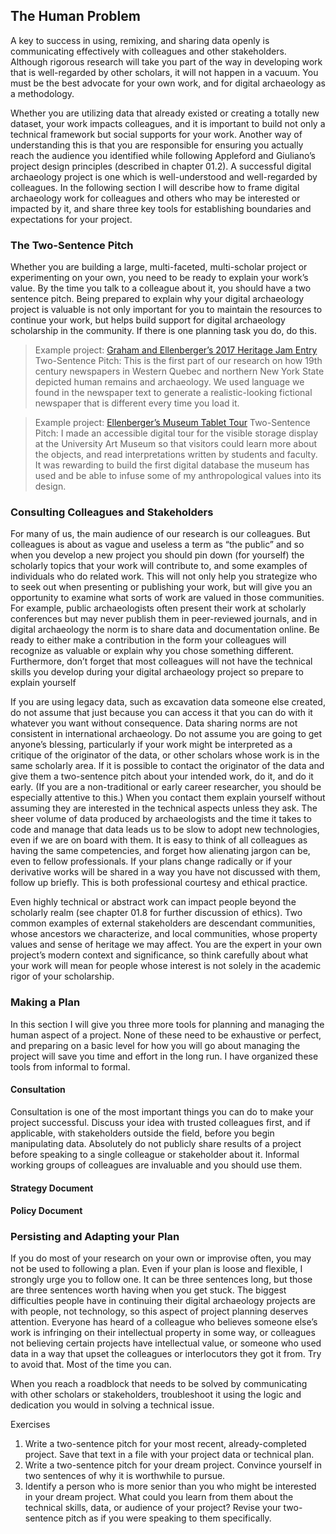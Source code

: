 ## The Human Problem

A key to success in using, remixing, and sharing data openly is communicating effectively with colleagues and other stakeholders. Although rigorous research will take you part of the way in developing work that is well-regarded by other scholars, it will not happen in a vacuum. You must be the best advocate for your own work, and for digital archaeology as a methodology.

Whether you are utilizing data that already existed or creating a totally new dataset, your work impacts colleagues, and it is important to build not only a technical framework but social supports for your work. Another way of understanding this is that you are responsible for ensuring you actually reach the audience you identified while following Appleford and Giuliano's project design principles (described in chapter 01.2). A successful digital archaeology project is one which is well-understood and well-regarded by colleagues. In the following section I will describe how to frame digital archaeology work for colleagues and others who may be interested or impacted by it, and share three key tools for establishing boundaries and expectations for your project.

### The Two-Sentence Pitch

Whether you are building a large, multi-faceted, multi-scholar project or experimenting on your own, you need to be ready to explain your work's value. By the time you talk to a colleague about it, you should have a two sentence pitch. Being prepared to explain why your digital archaeology project is valuable is not only important for you to maintain the resources to continue your work, but helps build support for digital archaeology scholarship in the community. If there is one planning task you do, do this.

> Example project: [Graham and Ellenberger's 2017 Heritage Jam Entry](http://www.heritagejam.org/new-blog/2017/10/25/old-bones-daily-shawn-graham-and-kate-ellenberger)
> Two-Sentence Pitch: This is the first part of our research on how 19th century newspapers in Western Quebec and northern New York State depicted human remains and archaeology. We used language we found in the newspaper text to generate a realistic-looking fictional newspaper that is different every time you load it. 

> Example project: [Ellenberger's Museum Tablet Tour](http://kateellenberger.com/digital-archaeology/museum-tablet-tour-2014/)
> Two-Sentence Pitch: I made an accessible digital tour for the visible storage display at the University Art Museum so that visitors could learn more about the objects, and read interpretations written by students and faculty. It was rewarding to build the first digital database the museum has used and be able to infuse some of my anthropological values into its design.

<!-- What's below is a messy outline and not reflective of the structure I'm going to write -->

### Consulting Colleagues and Stakeholders

<!-- Matching format to scholarly audience -->
For many of us, the main audience of our research is our colleagues. But colleagues is about as vague and useless a term as "the public" and so when you develop a new project you should pin down (for yourself) the scholarly topics that your work will contribute to, and some examples of individuals who do related work. This will not only help you strategize who to seek out when presenting or publishing your work, but will give you an opportunity to examine what sorts of work are valued in those communities. For example, public archaeologists often present their work at scholarly conferences but may never publish them in peer-reviewed journals, and in digital archaeology the norm is to share data and documentation online. Be ready to either make a contribution in the form your colleagues will recognize as valuable or explain why you chose something different. Furthermore, don't forget that most colleagues will not have the technical skills you develop during your digital archaeology project so prepare to explain yourself 

<!-- Maintaining collegiality with the data originator and related parties -->
If you are using legacy data, such as excavation data someone else created, do not assume that just because you can access it that you can do with it whatever you want without consequence. Data sharing norms are not consistent in international archaeology. Do not assume you are going to get anyone's blessing, particularly if your work might be interpreted as a critique of the originator of the data, or other scholars whose work is in the same scholarly area. If it is possible to contact the originator of the data and give them a two-sentence pitch about your intended work, do it, and do it early. (If you are a non-traditional or early career researcher, you should be especially attentive to this.) When you contact them explain yourself without assuming they are interested in the technical aspects unless they ask. The sheer volume of data produced by archaeologists and the time it takes to code and manage that data leads us to be slow to adopt new technologies, even if we are on board with them. It is easy to think of all colleagues as having the same competencies, and forget how alienating jargon can be, even to fellow professionals. If your plans change radically or if your derivative works will be shared in a way you have not discussed with them, follow up briefly. This is both professional courtesy and ethical practice. 

<!-- Non-colleague stakeholders -->
Even highly technical or abstract work can impact people beyond the scholarly realm (see chapter 01.8 for further discussion of ethics). Two common examples of external stakeholders are descendant communities, whose ancestors we characterize, and local communities, whose property values and sense of heritage we may affect. You are the expert in your own project's modern context and significance, so think carefully about what your work will mean for people whose interest is not solely in the academic rigor of your scholarship.

<!-- COMMENT OUT UNUSED NOTES FOR NOW
  + Address the importance of this planning for early career and contingent researchers and students in particular
2. Stakeholders Beyond Archaeology
  + Example: Cemetery project
  + Sometimes stakeholders are individuals, sometimes they are institutions or vague groups/entities; address who to choose and the stakes of deciding this
  + The power of informal working groups for getting feedback and direction
  + Managing expectations
  + Sharing outputs and picking appropriate formats 
-->

### Making a Plan

In this section I will give you three more tools for planning and managing the human aspect of a project. None of these need to be exhaustive or perfect, and preparing on a basic level for how you will go about managing the project will save you time and effort in the long run. I have organized these tools from informal to formal.

#### Consultation

<!-- I need to make everything after this comment less trite and focus on giving a template for people to apply -->

Consultation is one of the most important things you can do to make your project successful. Discuss your idea with trusted colleagues first, and if applicable, with stakeholders outside the field, before you begin manipulating data. Absolutely do not publicly share results of a project before speaking to a single colleague or stakeholder about it. Informal working groups of colleagues are invaluable and you should use them.

#### Strategy Document


#### Policy Document



### Persisting and Adapting your Plan

If you do most of your research on your own or improvise often, you may not be used to following a plan. Even if your plan is loose and flexible, I strongly urge you to follow one. It can be three sentences long, but those are three sentences worth having when you get stuck. The biggest difficulties people have in continuing their digital archaeology projects are with people, not technology, so this aspect of project planning deserves attention. Everyone has heard of a colleague who believes someone else's work is infringing on their intellectual property in some way, or colleagues not believing certain projects have intellectual value, or someone who used data in a way that upset the colleagues or interlocutors they got it from. Try to avoid that. Most of the time you can.

<!-- I need to make this less trite -->

When you reach a roadblock that needs to be solved by communicating with other scholars or stakeholders, troubleshoot it using the logic and dedication you would in solving a technical issue.

Exercises

1. Write a two-sentence pitch for your most recent, already-completed project. Save that text in a file with your project data or technical plan.
2. Write a two-sentence pitch for your dream project. Convince yourself in two sentences of why it is worthwhile to pursue.
3. Identify a person who is more senior than you who might be interested in your dream project. What could you learn from them about the technical skills, data, or audience of your project? Revise your two-sentence pitch as if you were speaking to them specifically. 